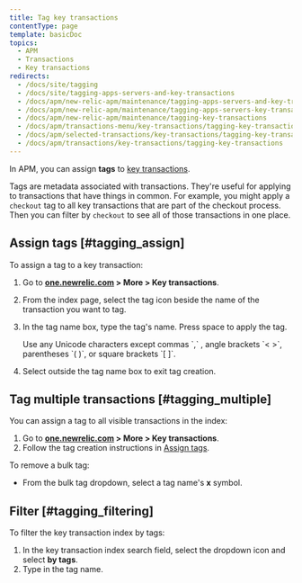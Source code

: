 ```yaml
---
title: Tag key transactions
contentType: page
template: basicDoc
topics:
  - APM
  - Transactions
  - Key transactions
redirects:
  - /docs/site/tagging
  - /docs/site/tagging-apps-servers-and-key-transactions
  - /docs/apm/new-relic-apm/maintenance/tagging-apps-servers-and-key-transactions
  - /docs/apm/new-relic-apm/maintenance/tagging-apps-servers-key-transactions
  - /docs/apm/new-relic-apm/maintenance/tagging-key-transactions
  - /docs/apm/transactions-menu/key-transactions/tagging-key-transactions
  - /docs/apm/selected-transactions/key-transactions/tagging-key-transactions
  - /docs/apm/transactions/key-transactions/tagging-key-transactions
---
```


In APM, you can assign **tags** to [key transactions](/docs/apm/transactions/key-transactions/key-transactions-tracking-important-transactions-or-events).

Tags are metadata associated with transactions. They're useful for applying to transactions that have things in common. For example, you might apply a `checkout` tag to all key transactions that are part of the checkout process. Then you can filter by `checkout` to see all of those transactions in one place.

## Assign tags [#tagging_assign]

To assign a tag to a key transaction:

1. Go to **[one.newrelic.com](https://one.newrelic.com) > More > Key transactions**.
2. From the index page, select the tag <Icon name="fe-tag"/>
   icon beside the name of the transaction you want to tag.
3. In the tag name box, type the tag's name. Press space to apply the tag.

   <Callout variant="tip">
     Use any Unicode characters except commas `,` , angle brackets `< >`, parentheses `( )`, or square brackets `[ ]`.
   </Callout>
4. Select outside the tag name box to exit tag creation.

## Tag multiple transactions [#tagging_multiple]

You can assign a tag to all visible transactions in the index:

1. Go to **[one.newrelic.com](https://one.newrelic.com) > More > Key transactions**.
2. Follow the tag creation instructions in [Assign tags](#tagging_assign).

To remove a bulk tag:

* From the bulk tag dropdown, select a tag name's **x** symbol.

## Filter [#tagging_filtering]

To filter the key transaction index by tags:

1. In the key transaction index search field, select the <Icon name="fe-chevron-down"/>
   dropdown icon and select **by tags**.
2. Type in the tag name.
